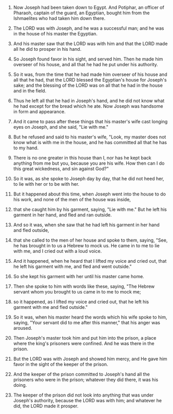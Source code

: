 
1. Now Joseph had been taken down to Egypt. And Potiphar, an officer of Pharaoh, captain of the guard, an Egyptian, bought him from the Ishmaelites who had taken him down there.

2. The LORD was with Joseph, and he was a successful man; and he was in the house of his master the Egyptian.

3. And his master saw that the LORD was with him and that the LORD made all he did to prosper in his hand.

4. So Joseph found favor in his sight, and served him. Then he made him overseer of his house, and all that he had he put under his authority.

5. So it was, from the time that he had made him overseer of his house and all that he had, that the LORD blessed the Egyptian's house for Joseph's sake; and the blessing of the LORD was on all that he had in the house and in the field.

6. Thus he left all that he had in Joseph's hand, and he did not know what he had except for the bread which he ate. Now Joseph was handsome in form and appearance.

7. And it came to pass after these things that his master's wife cast longing eyes on Joseph, and she said, "Lie with me."

8. But he refused and said to his master's wife, "Look, my master does not know what is with me in the house, and he has committed all that he has to my hand.

9. There is no one greater in this house than I, nor has he kept back anything from me but you, because you are his wife. How then can I do this great wickedness, and sin against God?"

10. So it was, as she spoke to Joseph day by day, that he did not heed her, to lie with her or to be with her.

11. But it happened about this time, when Joseph went into the house to do his work, and none of the men of the house was inside,

12. that she caught him by his garment, saying, "Lie with me." But he left his garment in her hand, and fled and ran outside.

13. And so it was, when she saw that he had left his garment in her hand and fled outside,

14. that she called to the men of her house and spoke to them, saying, "See, he has brought in to us a Hebrew to mock us. He came in to me to lie with me, and I cried out with a loud voice.

15. And it happened, when he heard that I lifted my voice and cried out, that he left his garment with me, and fled and went outside."

16. So she kept his garment with her until his master came home.

17. Then she spoke to him with words like these, saying, "The Hebrew servant whom you brought to us came in to me to mock me;

18. so it happened, as I lifted my voice and cried out, that he left his garment with me and fled outside."

19. So it was, when his master heard the words which his wife spoke to him, saying, "Your servant did to me after this manner," that his anger was aroused.

20. Then Joseph's master took him and put him into the prison, a place where the king's prisoners were confined. And he was there in the prison.

21. But the LORD was with Joseph and showed him mercy, and He gave him favor in the sight of the keeper of the prison.

22. And the keeper of the prison committed to Joseph's hand all the prisoners who were in the prison; whatever they did there, it was his doing.

23. The keeper of the prison did not look into anything that was under Joseph's authority, because the LORD was with him; and whatever he did, the LORD made it prosper.


